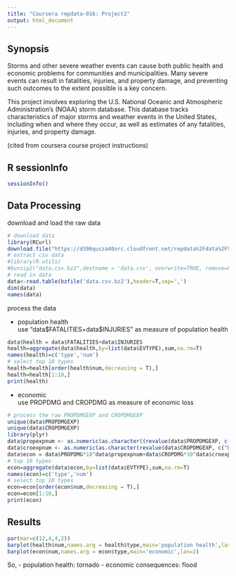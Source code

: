 ```yaml
---
title: "Coursera repdata-016: Project2"
output: html_document
---
```


## Synopsis
Storms and other severe weather events can cause both public health and economic problems for communities and municipalities. Many severe events can result in fatalities, injuries, and property damage, and preventing such outcomes to the extent possible is a key concern.

This project involves exploring the U.S. National Oceanic and Atmospheric Administration's (NOAA) storm database. This database tracks characteristics of major storms and weather events in the United States, including when and where they occur, as well as estimates of any fatalities, injuries, and property damage.

(cited from coursera course project instructions)

## R sessionInfo
```r
sessionInfo()
```

## Data Processing
download and load the raw data
```r
# download data
library(RCurl)
download.file("https://d396qusza40orc.cloudfront.net/repdata%2Fdata%2FStormData.csv.bz2", destfile = 'data.csv.bz2',method='curl')
# extract csv data
#library(R.utils)
#bunzip2("data.csv.bz2",destname = 'data.csv', overwrite=TRUE, remove=F)
# read in data
data<-read.table(bzfile('data.csv.bz2'),header=T,sep=',')
dim(data)
names(data)
```

process the data  

* population health  
use "data\$FATALITIES+data\$INJURIES" as measure of population health
```r
data$health = data$FATALITIES+data$INJURIES
health=aggregate(data$health,by=list(data$EVTYPE),sum,na.rm=T)
names(health)=c('type','num')
# select top 10 types
health=health[order(health$num,decreasing = T),]
health=health[1:10,]
print(health)
```

* economic  
use PROPDMG and CROPDMG as measure of economic loss
```r
# process the raw PROPDMGEXP and CROPDMGEXP 
unique(data$PROPDMGEXP)
unique(data$CROPDMGEXP)
library(plyr)
data$propexpnum <- as.numeric(as.character((revalue(data$PROPDMGEXP, c("B"=9, "M" = 6, "m" = 6,"K" = 3,"H" = 2, "h" = 2,"-"= NA, "+" =NA, "?" = NA)))))
data$croexpnum <- as.numeric(as.character(revalue(data$CROPDMGEXP, c("B"=9, "M" = 6, "m" = 6,"K" = 3,"k" = 3, "?" =NA))))
data$econ = data$PROPDMG*10^data$propexpnum+data$CROPDMG*10^data$croexpnum
# top 10 types
econ=aggregate(data$econ,by=list(data$EVTYPE),sum,na.rm=T)
names(econ)=c('type','num')
# select top 10 types
econ=econ[order(econ$num,decreasing = T),]
econ=econ[1:10,]
print(econ)
```

## Results
```r
par(mar=c(12,4,4,2))
barplot(health$num,names.arg = health$type,main='population health',las=2)
barplot(econ$num,names.arg = econ$type,main='economic',las=2)
```  

So,
 - population health: tornado
 - economic consequences: flood




